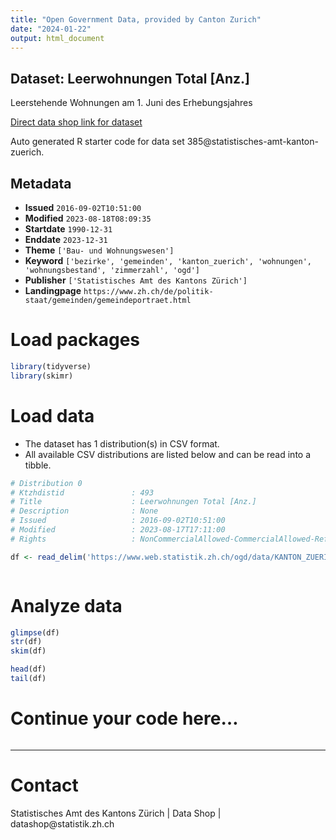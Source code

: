 ```yaml
---
title: "Open Government Data, provided by Canton Zurich"
date: "2024-01-22"
output: html_document
---
```


## Dataset: Leerwohnungen Total [Anz.]

Leerstehende Wohnungen am 1. Juni des Erhebungsjahres

[Direct data shop link for dataset](https://www.zh.ch/de/politik-staat/statistik-daten/datenkatalog.html#/datasets/385@statistisches-amt-kanton-zuerich)

Auto generated R starter code for data set 385@statistisches-amt-kanton-zuerich.

## Metadata

- **Issued** `2016-09-02T10:51:00`
- **Modified** `2023-08-18T08:09:35`
- **Startdate** `1990-12-31`
- **Enddate** `2023-12-31`
- **Theme** `['Bau- und Wohnungswesen']`
- **Keyword** `['bezirke', 'gemeinden', 'kanton_zuerich', 'wohnungen', 'wohnungsbestand', 'zimmerzahl', 'ogd']`
- **Publisher** `['Statistisches Amt des Kantons Zürich']`
- **Landingpage** `https://www.zh.ch/de/politik-staat/gemeinden/gemeindeportraet.html`


# Load packages

```r

library(tidyverse)
library(skimr)

```

# Load data

-   The dataset has 1 distribution(s) in CSV format.
-   All available CSV distributions are listed below and can be read into a tibble.

```r

# Distribution 0
# Ktzhdistid               : 493
# Title                    : Leerwohnungen Total [Anz.]
# Description              : None
# Issued                   : 2016-09-02T10:51:00
# Modified                 : 2023-08-17T17:11:00
# Rights                   : NonCommercialAllowed-CommercialAllowed-ReferenceRequired

df <- read_delim('https://www.web.statistik.zh.ch/ogd/data/KANTON_ZUERICH_381.csv')



```

# Analyze data

```r

glimpse(df)
str(df)
skim(df)

head(df)
tail(df)

```

# Continue your code here...

```r

```

------------------------------------------------------------------------

# Contact

Statistisches Amt des Kantons Zürich | Data Shop | datashop@statistik.zh.ch
